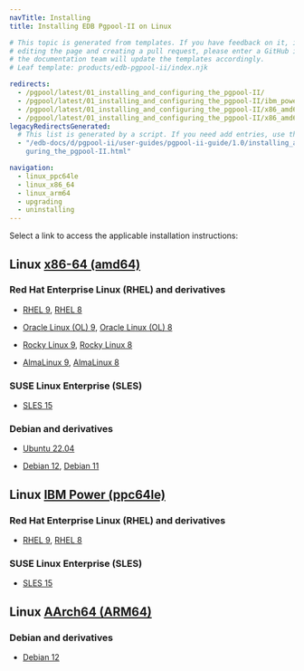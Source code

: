 ```yaml
---
navTitle: Installing
title: Installing EDB Pgpool-II on Linux

# This topic is generated from templates. If you have feedback on it, instead of
# editing the page and creating a pull request, please enter a GitHub issue and
# the documentation team will update the templates accordingly.
# Leaf template: products/edb-pgpool-ii/index.njk

redirects:
  - /pgpool/latest/01_installing_and_configuring_the_pgpool-II/
  - /pgpool/latest/01_installing_and_configuring_the_pgpool-II/ibm_power_ppc64le/12_pgpool_sles12_ppcle/
  - /pgpool/latest/01_installing_and_configuring_the_pgpool-II/x86_amd64/03_pgpool_rhel7_x86/
  - /pgpool/latest/01_installing_and_configuring_the_pgpool-II/x86_amd64/08_pgpool_ubuntu18_deb9_x86/
legacyRedirectsGenerated:
  # This list is generated by a script. If you need add entries, use the `legacyRedirects` key.
  - "/edb-docs/d/pgpool-ii/user-guides/pgpool-ii-guide/1.0/installing_and_confi\
    guring_the_pgpool-II.html"

navigation:
  - linux_ppc64le
  - linux_x86_64
  - linux_arm64
  - upgrading
  - uninstalling
---
```


Select a link to access the applicable installation instructions:

## Linux [x86-64 (amd64)](linux_x86_64)

### Red Hat Enterprise Linux (RHEL) and derivatives

- [RHEL 9](linux_x86_64/pgpool_rhel_9), [RHEL 8](linux_x86_64/pgpool_rhel_8)

- [Oracle Linux (OL) 9](linux_x86_64/pgpool_rhel_9), [Oracle Linux (OL) 8](linux_x86_64/pgpool_rhel_8)

- [Rocky Linux 9](linux_x86_64/pgpool_other_linux_9), [Rocky Linux 8](linux_x86_64/pgpool_other_linux_8)

- [AlmaLinux 9](linux_x86_64/pgpool_other_linux_9), [AlmaLinux 8](linux_x86_64/pgpool_other_linux_8)

### SUSE Linux Enterprise (SLES)

- [SLES 15](linux_x86_64/pgpool_sles_15)

### Debian and derivatives

- [Ubuntu 22.04](linux_x86_64/pgpool_ubuntu_22)

- [Debian 12](linux_x86_64/pgpool_debian_12), [Debian 11](linux_x86_64/pgpool_debian_11)

## Linux [IBM Power (ppc64le)](linux_ppc64le)

### Red Hat Enterprise Linux (RHEL) and derivatives

- [RHEL 9](linux_ppc64le/pgpool_rhel_9), [RHEL 8](linux_ppc64le/pgpool_rhel_8)

### SUSE Linux Enterprise (SLES)

- [SLES 15](linux_ppc64le/pgpool_sles_15)

## Linux [AArch64 (ARM64)](linux_arm64)

### Debian and derivatives

- [Debian 12](linux_arm64/pgpool_debian_12)
